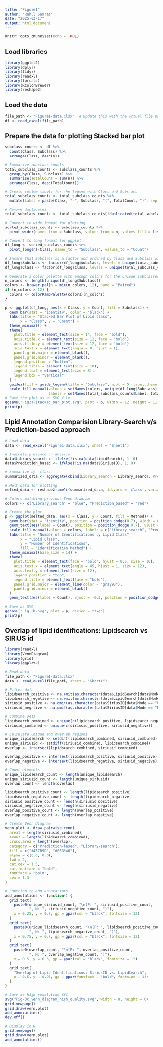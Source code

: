 ---
title: "Figure1"
author: "Rahul Samrat"
date: "2025-03-17"
output: html_document
---

```{r setup, include=FALSE}
knitr::opts_chunk$set(echo = TRUE)
```

## Load libraries

```{r}
library(ggplot2)
library(dplyr)
library(tidyr)
library(readxl)
library(forcats)
library(RColorBrewer)
library(reshape2)
```
## Load the data

```{r}
file_path <- "Figure1-data.xlsx"  # Update this with the actual file path
df <- read_excel(file_path)

```
## Prepare the data for plotting Stacked bar plot

```{r}
subclass_counts <- df %>%
  count(Class, Subclass) %>%
  arrange(Class, desc(n))

# Summarize subclass counts
total_subclass_counts <- subclass_counts %>%
  group_by(Class, Subclass) %>%
  summarise(TotalCount = sum(n)) %>%
  arrange(Class, desc(TotalCount))

# Create custom labels for the legend with Class and Subclass
total_subclass_counts <- total_subclass_counts %>%
  mutate(Label = paste(Class, "-", Subclass, "(", TotalCount, ")", sep = ""))

# Remove duplicates
total_subclass_counts <- total_subclass_counts[!duplicated(total_subclass_counts$Label), ]

# Convert to wide format for plotting
sorted_subclass_counts <- subclass_counts %>%
  pivot_wider(names_from = Subclass, values_from = n, values_fill = list(n = 0))

# Convert to long format for ggplot
df_long <- sorted_subclass_counts %>%
  pivot_longer(-Class, names_to = "Subclass", values_to = "Count")

# Ensure that Subclass is a factor and ordered by Class and Subclass within Class
df_long$Subclass <- factor(df_long$Subclass, levels = unique(total_subclass_counts$Subclass))
df_long$Class <- factor(df_long$Class, levels = unique(total_subclass_counts$Class))

# Generate a color palette with enough colors for the unique subclasses
n_colors <- length(unique(df_long$Subclass))
colors <- brewer.pal(n = min(n_colors, 12), name = "Paired")
if (n_colors > 12) {
  colors <- colorRampPalette(colors)(n_colors)
}
```

```{r}

p <- ggplot(df_long, aes(x = Class, y = Count, fill = Subclass)) +
  geom_bar(stat = "identity", color = "black") +
  labs(title = "Stacked Bar Plot of Lipid Class",
       x = "Class", y = "Count") +
  theme_minimal() +
  theme(
    plot.title = element_text(size = 14, face = "bold"),
    axis.title.x = element_text(size = 12, face = "bold"),
    axis.title.y = element_text(size = 12, face = "bold"),
    axis.text.x = element_text(angle = 0, hjust = 1),
    panel.grid.major = element_blank(), 
    panel.grid.minor = element_blank(),
    legend.position = "bottom",
    legend.title = element_text(size = 10),
    legend.text = element_text(size = 8),
    legend.box = "vertical"
  ) +
  guides(fill = guide_legend(title = "Subclass", ncol = 5, label.theme = element_text(size = 9))) +
  scale_fill_manual(values = setNames(colors, unique(df_long$Subclass)),
                    labels = setNames(total_subclass_counts$Label, total_subclass_counts$Subclass))
# Save the plot as an SVG file
ggsave("Fig3a-stacked_bar_plot.svg", plot = p, width = 12, height = 11.69, units = "in")
print(p)
```
## Lipid Annotation Comparision Library-Search v/s Prediction-based approach

```{r}
# Load data
data <- read_excel("Figure1-data.xlsx", sheet = "Sheet1")

# Indicate presence or absence
data$Library_search <- ifelse(!is.na(data$LipidSearch), 1, 0)
data$Prediction_based <- ifelse(!is.na(data$SiriusID), 1, 0)

# Summarize by 'Class'
summarized_data <- aggregate(cbind(Library_search = Library_search, Prediction_based = Prediction_based) ~ Class, data, sum)

# Melt data for plotting
melted_data <- reshape2::melt(summarized_data, id.vars = 'Class', variable.name = 'Method', value.name = 'Count')

# Colors matching previous Venn diagram
colors <- c("Library_search" = "blue", "Prediction_based" = "red")

# Create the plot
p <- ggplot(melted_data, aes(x = Class, y = Count, fill = Method)) +
  geom_bar(stat = "identity", position = position_dodge(0.7), width = 0.7, color = "black") +
  geom_text(aes(label = Count), position = position_dodge(0.7), vjust = -0.5, size = 4) +
  scale_fill_manual(values = colors, labels = c("Library-search", "Prediction-based")) +
  labs(title = "Number of Identifications by Lipid Class",
       x = "Lipid Class",
       y = "Number of Identifications",
       fill = "Identification Method") +
  theme_minimal(base_size = 14) +
  theme(
    plot.title = element_text(face = "bold", hjust = 0.5, size = 16),
    axis.text.x = element_text(angle = 45, hjust = 1, size = 12),
    axis.text.y = element_text(size = 12),
    legend.position = "top",
    legend.title = element_text(face = "bold"),
    panel.grid.major = element_line(color = "gray90"),
    panel.grid.minor = element_blank()
  ) +
  geom_text(aes(label = Count), vjust = -0.3, position = position_dodge(0.7), size = 4)

# Save as SVG
ggsave("Fig-3b.svg", plot = p, device = "svg")
print(p)

```
## Overlap of lipid identifications: Lipidsearch vs SIRIUS id
```{r}
library(readxl)
library(VennDiagram)
library(grid)
library(ggplot2)

# Read data
file_path <- "Figure1-data.xlsx"
data <- read_excel(file_path, sheet = "Sheet1")

# Filter data
lipidsearch_positive <- na.omit(as.character(data$LipidSearch[data$Mode == "Positive"]))
lipidsearch_negative <- na.omit(as.character(data$LipidSearch[data$Mode == "Negative"]))
siriusid_positive <- na.omit(as.character(data$SiriusID[data$Mode == "Positive"]))
siriusid_negative <- na.omit(as.character(data$SiriusID[data$Mode == "Negative"]))

# Combine sets
lipidsearch_combined <- unique(c(lipidsearch_positive, lipidsearch_negative))
siriusid_combined <- unique(c(siriusid_positive, siriusid_negative))

# Calculate unique and overlap regions
unique_lipidsearch <- setdiff(lipidsearch_combined, siriusid_combined)
unique_siriusid <- setdiff(siriusid_combined, lipidsearch_combined)
overlap <- intersect(lipidsearch_combined, siriusid_combined)

overlap_positive <- intersect(lipidsearch_positive, siriusid_positive)
overlap_negative <- intersect(lipidsearch_negative, siriusid_negative)

# Count elements
unique_lipidsearch_count <- length(unique_lipidsearch)
unique_siriusid_count <- length(unique_siriusid)
overlap_count <- length(overlap)

lipidsearch_positive_count <- length(lipidsearch_positive)
lipidsearch_negative_count <- length(lipidsearch_negative)
siriusid_positive_count <- length(siriusid_positive)
siriusid_negative_count <- length(siriusid_negative)
overlap_positive_count <- length(overlap_positive)
overlap_negative_count <- length(overlap_negative)

# Create Venn diagram
venn.plot <- draw.pairwise.venn(
  area1 = length(siriusid_combined),
  area2 = length(lipidsearch_combined),
  cross.area = length(overlap),
  category = c("Prediction-based", "Library-search"),
  fill = c("#457B9D", "#E63946"),
  alpha = c(0.6, 0.6),
  lwd = 2,
  cat.cex = 1.5,
  cat.fontface = "bold",
  fontface = "bold",
  cex = 1.3
)

# Function to add annotations
add_annotations <- function() {
  grid.text(
    paste0(unique_siriusid_count, "\n(P: ", siriusid_positive_count,
           ", N: ", siriusid_negative_count, ")"),
    x = 0.25, y = 0.7, gp = gpar(col = "black", fontsize = 12)
  )
  grid.text(
    paste0(unique_lipidsearch_count, "\n(P: ", lipidsearch_positive_count,
           ", N: ", lipidsearch_negative_count, ")"),
    x = 0.75, y = 0.7, gp = gpar(col = "black", fontsize = 12)
  )
  grid.text(
    paste0(overlap_count, "\n(P: ", overlap_positive_count,
           ", N: ", overlap_negative_count, ")"),
    x = 0.5, y = 0.5, gp = gpar(col = "black", fontsize = 12)
  )
  grid.text(
    "Overlap of Lipid Identifications: SiriusID vs. LipidSearch",
    x = 0.5, y = 0.95, gp = gpar(fontface = "bold", fontsize = 14)
  )
}

# Save as high-resolution SVG
svg("Fig-3c_venn_diagram_high_quality.svg", width = 8, height = 6)
grid.newpage()
grid.draw(venn.plot)
add_annotations()
dev.off()

# Display in R
grid.newpage()
grid.draw(venn.plot)
add_annotations()

```


